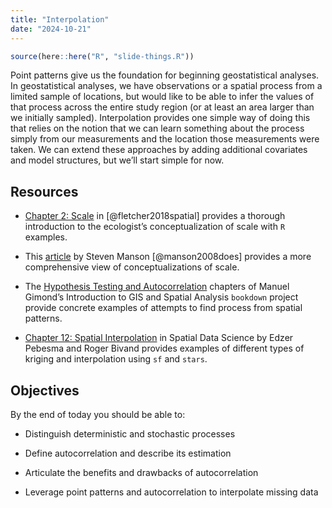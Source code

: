 ```yaml
---
title: "Interpolation"
date: "2024-10-21"
---
```


```r
source(here::here("R", "slide-things.R"))

```

Point patterns give us the foundation for beginning geostatistical analyses. In geostatistical analyses, we have observations or a spatial process from a limited sample of locations, but would like to be able to infer the values of that process across the entire study region (or at least an area larger than we initially sampled). Interpolation provides one simple way of doing this that relies on the notion that we can learn something about the process simply from our measurements and the location those measurements were taken. We can extend these approaches by adding additional covariates and model structures, but we'll start simple for now.


## Resources

- <i class="fas fa-book"></i> [Chapter 2: Scale](https://boisestatecanvas.instructure.com/files/4856927/download?download_frd=1) in [@fletcher2018spatial] provides a thorough introduction to the ecologist's conceptualization of scale with `R` examples.

- <i class="fas fa-external-link-square-alt"></i>  This [article](https://www.sciencedirect.com/science/article/pii/S0016718506001564#:~:text=The%20epistemological%20scale%20continuum%20runs,readily%20accessible%20to%20objective%20observers) by Steven Manson [@manson2008does] provides a more comprehensive view of conceptualizations of scale.

- <i class="fas fa-external-link-square-alt"></i>  The [Hypothesis Testing and Autocorrelation](https://mgimond.github.io/Spatial/hypothesis-testing.html) chapters of Manuel Gimond's Introduction to GIS and Spatial Analysis `bookdown` project provide concrete examples of attempts to find process from spatial patterns. 

- <i class="fas fa-book"></i> [Chapter 12: Spatial Interpolation](https://r-spatial.org/book/12-Interpolation.html) in Spatial Data Science by Edzer Pebesma and Roger Bivand provides examples of different types of kriging and interpolation using `sf` and `stars`.

## Objectives

By the end of today you should be able to:

*   Distinguish deterministic and stochastic processes

*   Define autocorrelation and describe its estimation

*   Articulate the benefits and drawbacks of autocorrelation

*   Leverage point patterns and autocorrelation to interpolate missing data

<!--
```r
slide_buttons("/slides/18-slides")
```

<div>

```{=html}
<iframe class="slide-deck" src="/slides/18-slides.html"></iframe>
```

</div>

[Link to Panopto Recording](https://boisestate.hosted.panopto.com/Panopto/Pages/Viewer.aspx?id=9b0b208a-44fc-4c86-bab5-b0a4014222c9) -->